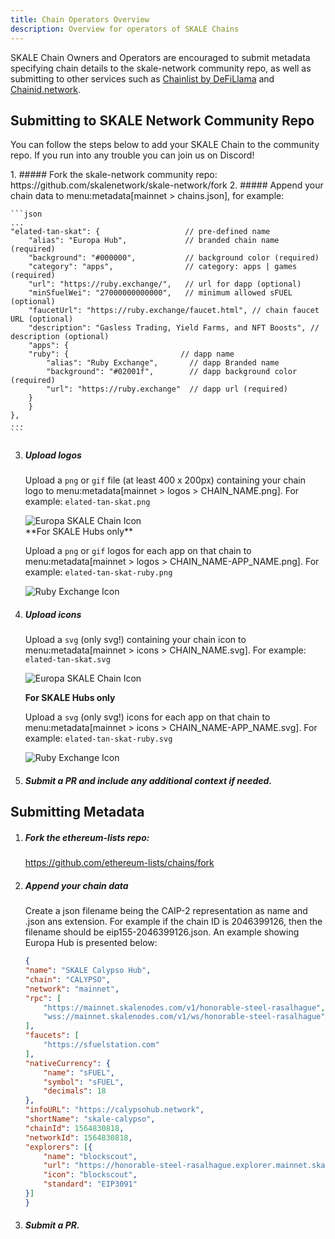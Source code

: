 ```yaml
---
title: Chain Operators Overview
description: Overview for operators of SKALE Chains 
---
```


SKALE Chain Owners and Operators are encouraged to submit metadata specifying chain details to the skale-network community repo,
as well as submitting to other services such as [Chainlist by DeFiLlama](https://chainlist.org) and [Chainid.network](https://chainid.network).

## Submitting to SKALE Network Community Repo

You can follow the steps below to add your SKALE Chain to the community repo.
If you run into any trouble you can join us on Discord!

<Steps>
1. ##### Fork the skale-network community repo: 
	https://github.com/skalenetwork/skale-network/fork
2. ##### Append your chain data to menu:metadata[mainnet > chains.json], for example:

	```json
	...
	"elated-tan-skat": {                   // pre-defined name
		"alias": "Europa Hub",             // branded chain name (required)
		"background": "#000000",           // background color (required)
		"category": "apps",                // category: apps | games (required)
		"url": "https://ruby.exchange/",   // url for dapp (optional)
		"minSfuelWei": "27000000000000",   // minimum allowed sFUEL (optional)
		"faucetUrl": "https://ruby.exchange/faucet.html", // chain faucet URL (optional)
		"description": "Gasless Trading, Yield Farms, and NFT Boosts", // description (optional)
		"apps": {
		"ruby": {                         // dapp name
			"alias": "Ruby Exchange",       // dapp Branded name
			"background": "#02001f",        // dapp background color (required)
			"url": "https://ruby.exchange"  // dapp url (required)
		}
		}
	},
	...
	```

3. ##### Upload logos
	Upload a `png` or `gif` file (at least 400 x 200px) containing your chain logo to menu:metadata[mainnet > logos > CHAIN_NAME.png]. For example: `elated-tan-skat.png` 
	
	<div className="center-image-container">
	<Image
		src="https://raw.githubusercontent.com/skalenetwork/skale-network/master/metadata/mainnet/logos/elated-tan-skat.png"
		alt="Europa SKALE Chain Icon"
		height={150}
		width={150} />
	</div>
	**For SKALE Hubs only** 

	Upload a `png` or `gif` logos for each app on that chain to menu:metadata[mainnet > logos > CHAIN_NAME-APP_NAME.png]. For example: `elated-tan-skat-ruby.png` 
	
	<div className="center-image-container">
	<Image
		src="https://raw.githubusercontent.com/skalenetwork/skale-network/0b4181a26db96d05f66fe529dbef84328c256796/metadata/mainnet/icons/elated-tan-skat-ruby.svg"
		alt="Ruby Exchange Icon"
		height={100}
		width={100} />
	</div>

4. ##### Upload icons
	Upload a `svg` (only svg!) containing your chain icon to menu:metadata[mainnet > icons > CHAIN_NAME.svg]. For example: `elated-tan-skat.svg`

	<div className="center-image-container">
	<Image
		src="https://raw.githubusercontent.com/skalenetwork/skale-network/0b4181a26db96d05f66fe529dbef84328c256796/metadata/mainnet/icons/elated-tan-skat.svg"
		alt="Europa SKALE Chain Icon"
		height={50}
		width={50} />
	</div>

	**For SKALE Hubs only** 

	Upload a `svg` (only svg!) icons for each app on that chain to menu:metadata[mainnet > icons > CHAIN_NAME-APP_NAME.svg]. For example: `elated-tan-skat-ruby.svg`
	
	<div className="center-image-container">
	<Image
		src="https://raw.githubusercontent.com/skalenetwork/skale-network/0b4181a26db96d05f66fe529dbef84328c256796/metadata/mainnet/icons/elated-tan-skat-ruby.svg"
		alt="Ruby Exchange Icon"
		height={50}
		width={50} />
	</div>
	
5. ##### Submit a PR and include any additional context if needed.
</Steps>

## Submitting Metadata

<Steps>

1. ##### Fork the ethereum-lists repo: 
	https://github.com/ethereum-lists/chains/fork

2. ##### Append your chain data

	Create a json filename being the CAIP-2 representation as name and .json ans extension. For example if the chain ID is 2046399126, then the filename should be eip155-2046399126.json. An example showing Europa Hub is presented below:
	```json
	{
	"name": "SKALE Calypso Hub",
	"chain": "CALYPSO",
	"network": "mainnet",
	"rpc": [
		"https://mainnet.skalenodes.com/v1/honorable-steel-rasalhague",
		"wss://mainnet.skalenodes.com/v1/ws/honorable-steel-rasalhague"
	],
	"faucets": [
		"https://sfuelstation.com"
	],
	"nativeCurrency": {
		"name": "sFUEL",
		"symbol": "sFUEL",
		"decimals": 18
	},
	"infoURL": "https://calypsohub.network",
	"shortName": "skale-calypso",
	"chainId": 1564830818,
	"networkId": 1564830818,
	"explorers": [{
		"name": "blockscout",
		"url": "https://honorable-steel-rasalhague.explorer.mainnet.skalenodes.com/",
		"icon": "blockscout",
		"standard": "EIP3091"
	}]
	}
	```

3. ##### Submit a PR.

</Steps>
